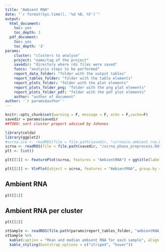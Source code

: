```yaml
---
title: "Ambient RNA"
date: "`r format(Sys.time(), '%d %B, %Y')`"
output:
  html_document:
    toc: yes
    toc_depth: 3
  pdf_document:
    toc: yes
    toc_depth: '3'
params:
    cluster: "clusters to analyse"
    project: "name/tag of the project"
    savedir: "directory where rds files were saved"
    funcs: "analysis steps to be performed"
    report_data_folder: "folder with the output tables"
    report_tables_folder: "folder with the table elements"
    report_plots_folder: "folder with the plot elements"
    report_plots_folder_png: "folder with the png plot elements"
    report_plots_folder_pdf: "folder with the pdf plot elements"
    author: "author of document"
author: '`r params$author`'
---
```

```r
knitr::opts_chunk$set(warning = F, message = F, echo = F,cache=F)
savedir = params$savedir
##TODO: sort cluster proport adviced by Johanes
```
```r
library(celda)
library(ggplot2)
#scrna.sce <- readRDS(file = file.path(savedir, "scrnasce_ambient_rna.Rds"))
scrna <- readRDS(file = file.path(savedir, "/scrna_phase_preprocess.Rds"))
plt <- list()

plt[[1]] <- FeaturePlot(scrna, features = "AmbientRNA") + ggtitle(label = "Ambient RNA Contamintaion")

plt[[2]] <- VlnPlot(object = scrna, features = "AmbientRNA", group.by = "decontX_clusters")
```

## Ambient RNA
```r
plt[[1]]
```

## Ambient RNA per cluster
```r
plt[[2]]
```

```r
stSample <- readRDS(file.path(params$report_tables_folder, "ambientRNA_postfilter.RDS"))
stSample %>%
  kable(caption = "Mean and median ambient RNA for each sample", align = 'c') %>%
  kable_styling(bootstrap_options = c("striped", "hover"))
```
